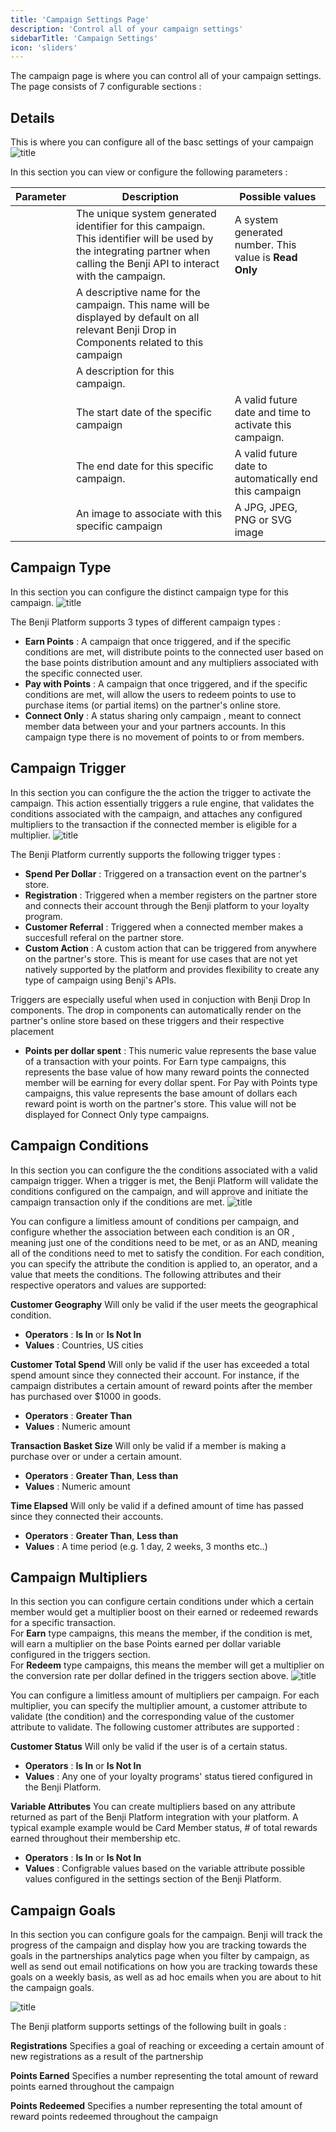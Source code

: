 ```yaml
---
title: 'Campaign Settings Page'
description: 'Control all of your campaign settings'
sidebarTitle: 'Campaign Settings'
icon: 'sliders'
---
```


The campaign page is where you can control all of your campaign settings. The page consists of 7 configurable sections : 

## Details
This is where you can configure all of the basc settings of your campaign
![title](/images/pilot/campaign_details.png)

In this section you can view or configure the following parameters : 


| Parameter             | Description             | Possible values | 
| --------------------- | ----------------------- | --------------- | 
| <ResponseField name="ID" type="Numeric" required> </ResponseField>      | The unique system generated identifier for this campaign. This identifier will be used by the integrating partner when calling the Benji API to interact with the campaign. |  A system generated number. This value is **Read Only**      | 
| <ResponseField name="Name" type="string" required> </ResponseField> | A descriptive name for the campaign. This name will be displayed by default on all relevant Benji Drop in Components related to this campaign    |       | 
| <ResponseField name="Description" type="string"> </ResponseField> | A description for this campaign.  |  | 
| <ResponseField name="Start Date/Time" type="date time"> </ResponseField> | The start date of the specific campaign  | A valid future date and time to activate this campaign. | 
| <ResponseField name="End Date/Time" type="date time"> </ResponseField>            | The end date for this specific campaign. | A valid future date to automatically end this campaign | 
| <ResponseField name="Image" type="file"> </ResponseField>            | An image to associate with this specific campaign | A JPG, JPEG, PNG or SVG image  | 

## Campaign Type
In this section you can configure the distinct campaign type for this campaign. 
![title](/images/pilot/campaign_type.png)

The Benji Platform supports 3 types of different campaign types :
- **Earn Points** : A campaign that once triggered, and if the specific conditions are met, will distribute points to the connected user based on the base points distribution amount and any multipliers associated with the specific connected user.
- **Pay with Points** : A campaign that once triggered, and if the specific conditions are met, will allow the users to redeem points to use to purchase items (or partial items) on the partner's online store. 
- **Connect Only** : A status sharing only campaign , meant to connect member data between your and your partners accounts. In this campaign type there is no movement of points to or from members.

## Campaign Trigger
In this section you can configure the the action the trigger to activate the campaign. This action essentially triggers a rule engine, that validates the conditions associated with the campaign, and attaches any configured multipliers to the transaction if the connected member is eligible for a multiplier. 
![title](/images/pilot/campaign_trigger.png)

The Benji Platform currently supports the following trigger types :

- **Spend Per Dollar** : Triggered on a transaction event on the partner's store.
- **Registration** : Triggered when a member registers on the partner store and connects their account through the Benji platform to your loyalty program.
- **Customer Referral** : Triggered when a connected member makes a succesfull referal on the partner store.
- **Custom Action** : A custom action that can be triggered from anywhere on the partner's store. This is meant for use cases that are not yet natively supported by the platform and provides flexibility to create any type of campaign using Benji's APIs.

<Tip>Triggers are especially useful when used in conjuction with Benji Drop In components. The drop in components can automatically render on the partner's online store based on these triggers and their respective placement</Tip>

- **Points per dollar spent** : This numeric value represents the base value of a transaction with your points. For Earn type campaigns, this represents the base value of how many reward points the connected member will be earning for every dollar spent. For Pay with Points type campaigns, this value represents the base amount of dollars each reward point is worth on the partner's store. This value will not be displayed for Connect Only type campaigns.

## Campaign Conditions
In this section you can configure the the conditions associated with a valid campaign trigger. When a trigger is met, the Benji Platform will validate the conditions configured on the campaign, and will approve and initiate the campaign transaction only if the conditions are met.
![title](/images/pilot/campaign_conditions.png)

You can configure a limitless amount of conditions per campaign, and configure whether the association between each condition is an OR , meaning just one of the conditions need to be met, or as an AND, meaning all of the conditions need to met to satisfy the condition.
For each condition, you can specify the attribute the condition is applied to, an operator, and a value that meets the conditions. The following attributes and their respective operators and values are supported:

**Customer Geography**
<Expandable title="Customer Geography" >
Will only be valid if the user meets the geographical condition.
- **Operators** : **Is In** or **Is Not In** 
- **Values** : Countries, US cities
</Expandable>

**Customer Total Spend**
<Expandable title="Customer Spend" >
Will only be valid if the user has exceeded a total spend amount since they connected their account. For instance, if the campaign distributes a certain amount of reward points after the member has purchased over $1000 in goods.
- **Operators** : **Greater Than** 
- **Values** : Numeric amount
</Expandable>

**Transaction Basket Size**
<Expandable title="Basket Size" >
Will only be valid if a member is making a purchase over or under a certain amount.
- **Operators** : **Greater Than**,  **Less than**
- **Values** : Numeric amount
</Expandable>

**Time Elapsed**
<Expandable title="Basket Size" >
Will only be valid if a defined amount of time has passed since they connected their accounts.
- **Operators** : **Greater Than**,  **Less than**
- **Values** : A time period (e.g. 1 day, 2 weeks, 3 months etc..)
</Expandable>


## Campaign Multipliers
In this section you can configure certain conditions under which a certain member would get a multiplier boost on their earned or redeemed rewards for a specific transaction. <br/>
For **Earn** type campaigns, this means the member, if the condition is met, will earn a multiplier on the base Points earned per dollar variable configured in the triggers section.<br/>
For **Redeem** type campaigns, this means the member will get a multiplier on the conversion rate per dollar defined in the triggers section above.
![title](/images/pilot/campaign_multipliers.png)

You can configure a limitless amount of multipliers per campaign.
For each multiplier, you can specify the multiplier amount, a customer attribute to validate (the condition) and the corresponding value of the customer attribute to validate. The following customer attributes are supported :

**Customer Status**
<Expandable title="Customer Status" >
Will only be valid if the user is of a certain status.
- **Operators** : **Is In** or **Is Not In** 
- **Values** : Any one of your loyalty programs' status tiered configured in the Benji Platform.
</Expandable>

**Variable Attributes**
<Expandable title="Customer Spend" >
You can create multipliers based on any attribute returned as part of the Benji Platform integration with your platform. A typical example example would be Card Member status, # of total rewards earned throughout their membership etc.
- **Operators** : **Is In** or **Is Not In** 
- **Values** : Configrable values based on the variable attribute possible values configured in the settings section of the Benji Platform.
</Expandable>


## Campaign Goals
In this section you can configure goals for the campaign. Benji will track the progress of the campaign and display how you are tracking towards the goals in the partnerships analytics page when you filter by campaign, as well as send out email notifications on how you are tracking towards these goals on a weekly basis, as well as ad hoc emails when you are about to hit the campaign goals.

![title](/images/pilot/campaign_goals.png)

The Benji platform supports settings of the following built in goals :

**Registrations**
<Expandable title="Registrations" defaultOpen="true" >
Specifies a goal of reaching or exceeding a certain amount of new registrations as a result of the partnership
</Expandable>

**Points Earned**
<Expandable title="Points Earned" defaultOpen="true">
Specifies a number representing the total amount of reward points earned throughout the campaign
</Expandable>

**Points Redeemed**
<Expandable title="Points Earned" defaultOpen="true">
Specifies a number representing the total amount of reward points redeemed throughout the campaign
</Expandable>






